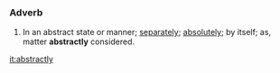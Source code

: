 ===Adverb===
#In an abstract state or manner; [[separately]]; [[absolutely]]; by itself; as, matter '''abstractly''' considered.

[[it:abstractly]]